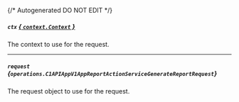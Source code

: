 {/* Autogenerated DO NOT EDIT  */}

##### `ctx` [*{ `context.Context` }*](https://pkg.go.dev/context#Context)
The context to use for the request.

---
##### `request` *{`operations.C1APIAppV1AppReportActionServiceGenerateReportRequest`}*
The request object to use for the request.

<Collapsible openLabel={Labels.showProperties} closeLabel={Labels.hideProperties}>
  <C1APIAppV1AppReportActionServiceGenerateReportRequest />
</Collapsible>

